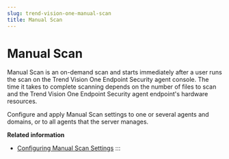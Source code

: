 ```yaml
---
slug: trend-vision-one-manual-scan
title: Manual Scan
---
```

# Manual Scan

Manual Scan is an on-demand scan and starts immediately after a user runs the scan on the Trend Vision One Endpoint Security agent console. The time it takes to complete scanning depends on the number of files to scan and the Trend Vision One Endpoint Security agent endpoint's hardware resources.

Configure and apply Manual Scan settings to one or several agents and domains, or to all agents that the server manages.

**Related information**

- [Configuring Manual Scan Settings](configuring-manual-scan-settings.mdx)
:::
